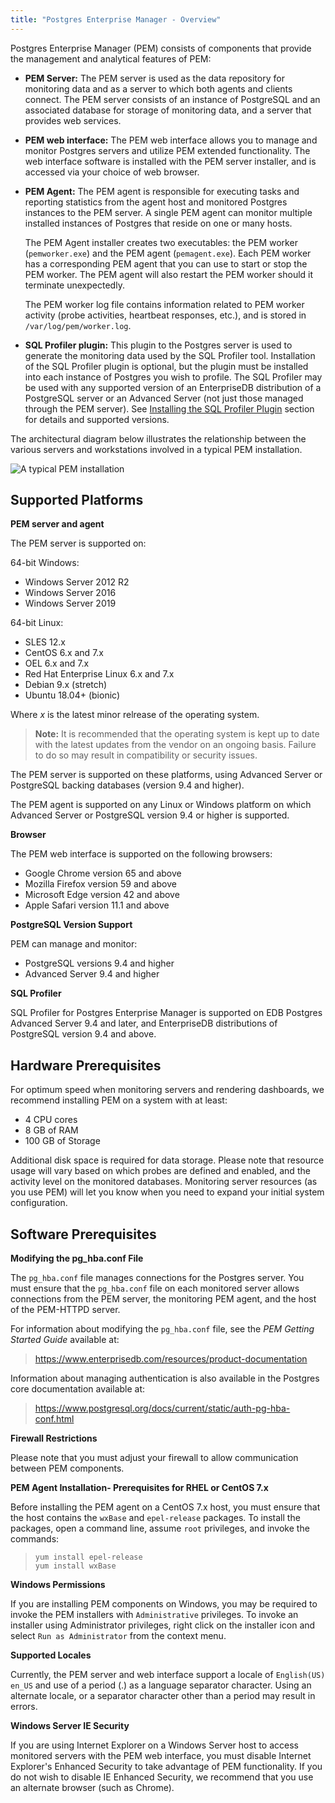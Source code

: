 ```yaml
---
title: "Postgres Enterprise Manager - Overview"
---
```


<div id="pem_overview" class="registered_link"></div>


Postgres Enterprise Manager (PEM) consists of components that provide the management and analytical features of PEM:

-   **PEM Server:** The PEM server is used as the data repository for monitoring data and as a server to which both agents and clients connect. The PEM server consists of an instance of PostgreSQL and an associated database for storage of monitoring data, and a server that provides web services.

-   **PEM web interface:** The PEM web interface allows you to manage and monitor Postgres servers and utilize PEM extended functionality. The web interface software is installed with the PEM server installer, and is accessed via your choice of web browser.

-   **PEM Agent:** The PEM agent is responsible for executing tasks and reporting statistics from the agent host and monitored Postgres instances to the PEM server. A single PEM agent can monitor multiple installed instances of Postgres that reside on one or many hosts.

    The PEM Agent installer creates two executables: the PEM worker (`pemworker.exe`) and the PEM agent (`pemagent.exe`). Each PEM worker has a corresponding PEM agent that you can use to start or stop the PEM worker. The PEM agent will also restart the PEM worker should it terminate unexpectedly.

    The PEM worker log file contains information related to PEM worker activity (probe activities, heartbeat responses, etc.), and is stored in `/var/log/pem/worker.log`.

-   **SQL Profiler plugin:** This plugin to the Postgres server is used to generate the monitoring data used by the SQL Profiler tool. Installation of the SQL Profiler plugin is optional, but the plugin must be installed into each instance of Postgres you wish to profile. The SQL Profiler may be used with any supported version of an EnterpriseDB distribution of a PostgreSQL server or an Advanced Server (not just those managed through the PEM server). See [Installing the SQL Profiler Plugin](#installing_the_sql_profiler_plugin) section for details and supported versions.

The architectural diagram below illustrates the relationship between the various servers and workstations involved in a typical PEM installation.

![*A typical PEM installation*](images/pem_installation_overview.png)

## Supported Platforms



**PEM server and agent**

The PEM server is supported on:

64-bit Windows:

-   Windows Server 2012 R2
-   Windows Server 2016
-   Windows Server 2019

64-bit Linux:

-   SLES 12.x
-   CentOS 6.x and 7.x
-   OEL 6.x and 7.x
-   Red Hat Enterprise Linux 6.x and 7.x
-   Debian 9.x (stretch)
-   Ubuntu 18.04+ (bionic)

Where *x* is the latest minor relrease of the operating system.

> **Note:** It is recommended that the operating system is kept up to date with the latest updates from the vendor on an ongoing basis. Failure to do so may result in compatibility or security issues.


The PEM server is supported on these platforms, using Advanced Server or PostgreSQL backing databases (version 9.4 and higher).

The PEM agent is supported on any Linux or Windows platform on which Advanced Server or PostgreSQL version 9.4 or higher is supported.

**Browser**

The PEM web interface is supported on the following browsers:

-   Google Chrome version 65 and above
-   Mozilla Firefox version 59 and above
-   Microsoft Edge version 42 and above
-   Apple Safari version 11.1 and above

**PostgreSQL Version Support**

PEM can manage and monitor:

-   PostgreSQL versions 9.4 and higher
-   Advanced Server 9.4 and higher

**SQL Profiler**

SQL Profiler for Postgres Enterprise Manager is supported on EDB Postgres Advanced Server 9.4 and later, and EnterpriseDB distributions of PostgreSQL version 9.4 and above.

## Hardware Prerequisites



For optimum speed when monitoring servers and rendering dashboards, we recommend installing PEM on a system with at least:

-   4 CPU cores
-   8 GB of RAM
-   100 GB of Storage

Additional disk space is required for data storage. Please note that resource usage will vary based on which probes are defined and enabled, and the activity level on the monitored databases. Monitoring server resources (as you use PEM) will let you know when you need to expand your initial system configuration.

<div id="software_prerequisites" class="registered_link"></div>

## Software Prerequisites



**Modifying the pg\_hba.conf File**

The `pg_hba.conf` file manages connections for the Postgres server. You must ensure that the `pg_hba.conf` file on each monitored server allows connections from the PEM server, the monitoring PEM agent, and the host of the PEM-HTTPD server.

For information about modifying the `pg_hba.conf` file, see the *PEM Getting Started Guide* available at:

> <https://www.enterprisedb.com/resources/product-documentation>

Information about managing authentication is also available in the Postgres core documentation available at:

> <https://www.postgresql.org/docs/current/static/auth-pg-hba-conf.html>

**Firewall Restrictions**

Please note that you must adjust your firewall to allow communication between PEM components.

**PEM Agent Installation- Prerequisites for RHEL or CentOS 7.x**

Before installing the PEM agent on a CentOS 7.x host, you must ensure that the host contains the `wxBase` and `epel-release` packages. To install the packages, open a command line, assume `root` privileges, and invoke the commands:

> `yum install epel-release`  
> `yum install wxBase`

**Windows Permissions**

If you are installing PEM components on Windows, you may be required to invoke the PEM installers with `Administrative` privileges. To invoke an installer using Administrator privileges, right click on the installer icon and select `Run as Administrator` from the context menu.

**Supported Locales**

Currently, the PEM server and web interface support a locale of `English(US) en_US` and use of a period (.) as a language separator character. Using an alternate locale, or a separator character other than a period may result in errors.

**Windows Server IE Security**

If you are using Internet Explorer on a Windows Server host to access monitored servers with the PEM web interface, you must disable Internet Explorer's Enhanced Security to take advantage of PEM functionality. If you do not wish to disable IE Enhanced Security, we recommend that you use an alternate browser (such as Chrome).
